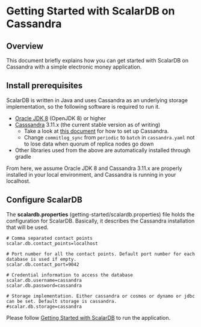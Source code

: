 # Getting Started with ScalarDB on Cassandra
    
## Overview
This document briefly explains how you can get started with ScalarDB on Cassandra with a simple electronic money application.

## Install prerequisites

ScalarDB is written in Java and uses Cassandra as an underlying storage implementation, so the following software is required to run it.

* [Oracle JDK 8](https://www.oracle.com/technetwork/java/javase/downloads/jdk8-downloads-2133151.html) (OpenJDK 8) or higher
* [Casssandra](http://cassandra.apache.org/) 3.11.x (the current stable version as of writing)
    * Take a look at [this document](http://cassandra.apache.org/download/) for how to set up Cassandra.
    * Change `commitlog_sync` from `periodic` to `batch` in `cassandra.yaml` not to lose data when quorum of replica nodes go down
* Other libraries used from the above are automatically installed through gradle

From here, we assume Oracle JDK 8 and Cassandra 3.11.x are properly installed in your local environment, and Cassandra is running in your localhost.

## Configure ScalarDB

The **scalardb.properties** (getting-started/scalardb.properties) file holds the configuration for ScalarDB. Basically, it describes the Cassandra installation that will be used.

```
# Comma separated contact points
scalar.db.contact_points=localhost

# Port number for all the contact points. Default port number for each database is used if empty.
scalar.db.contact_port=9042

# Credential information to access the database
scalar.db.username=cassandra
scalar.db.password=cassandra

# Storage implementation. Either cassandra or cosmos or dynamo or jdbc can be set. Default storage is cassandra.
#scalar.db.storage=cassandra
```

Please follow [Getting Started with ScalarDB](getting-started-with-scalardb.mdx) to run the application.
